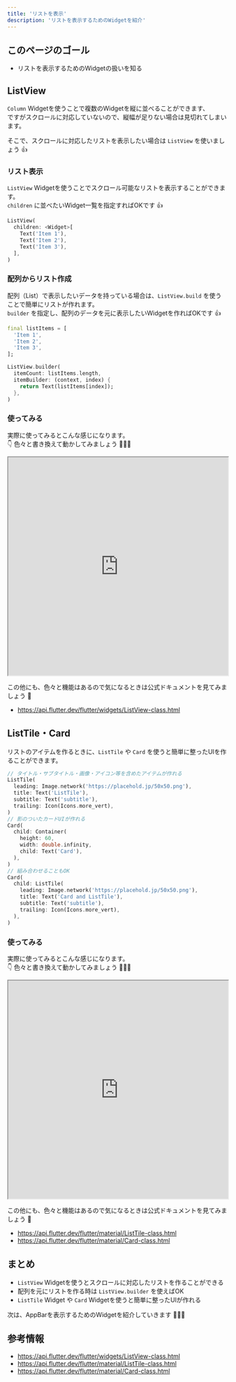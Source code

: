 ```yaml
---
title: 'リストを表示'
description: 'リストを表示するためのWidgetを紹介'
---
```


## このページのゴール

- リストを表示するためのWidgetの扱いを知る


## ListView

`Column` Widgetを使うことで複数のWidgetを縦に並べることができます、  
ですがスクロールに対応していないので、縦幅が足りない場合は見切れてしまいます。

そこで、スクロールに対応したリストを表示したい場合は `ListView` を使いましょう 👍

### リスト表示

`ListView` Widgetを使うことでスクロール可能なリストを表示することができます。  
`children` に並べたいWidget一覧を指定すればOKです 👍

```dart
ListView(
  children: <Widget>[
    Text('Item 1'),
    Text('Item 2'),
    Text('Item 3'),
  ],
)
```

### 配列からリスト作成

配列（List）で表示したいデータを持っている場合は、`ListView.build` を使うことで簡単にリストが作れます。  
`builder` を指定し、配列のデータを元に表示したいWidgetを作ればOKです 👍

```dart
final listItems = [
  'Item 1',
  'Item 2',
  'Item 3',
];

ListView.builder(
  itemCount: listItems.length,
  itemBuilder: (context, index) {
    return Text(listItems[index]);
  },
)
```

### 使ってみる

実際に使ってみるとこんな感じになります。  
👇 色々と書き換えて動かしてみましょう 💪💪💪

<iframe
    width="100%"
    height="500px"
    src="https://dartpad.dev/embed-flutter.html?split=60&theme=dark&run=true&id=635de826cbc8ddfcc92692ac1aa0791a">
</iframe>

この他にも、色々と機能はあるので気になるときは公式ドキュメントを見てみましょう 👀

- https://api.flutter.dev/flutter/widgets/ListView-class.html


## ListTile・Card

リストのアイテムを作るときに、`ListTile` や `Card` を使うと簡単に整ったUIを作ることができます。

```dart
// タイトル・サブタイトル・画像・アイコン等を含めたアイテムが作れる
ListTile(
  leading: Image.network('https://placehold.jp/50x50.png'),
  title: Text('ListTile'),
  subtitle: Text('subtitle'),
  trailing: Icon(Icons.more_vert),
)
// 影のついたカードUIが作れる
Card(
  child: Container(
    height: 60,
    width: double.infinity,
    child: Text('Card'),
  ),
)
// 組み合わせることもOK
Card(
  child: ListTile(
    leading: Image.network('https://placehold.jp/50x50.png'),
    title: Text('Card and ListTile'),
    subtitle: Text('subtitle'),
    trailing: Icon(Icons.more_vert),
  ),
)
```
### 使ってみる

実際に使ってみるとこんな感じになります。  
👇 色々と書き換えて動かしてみましょう 💪💪💪

<iframe
    width="100%"
    height="500px"
    src="https://dartpad.dev/embed-flutter.html?split=60&theme=dark&run=true&id=4871a3feb05b6103b31ef407243a1e95">
</iframe>

この他にも、色々と機能はあるので気になるときは公式ドキュメントを見てみましょう 👀

- https://api.flutter.dev/flutter/material/ListTile-class.html
- https://api.flutter.dev/flutter/material/Card-class.html


## まとめ

- `ListView` Widgetを使うとスクロールに対応したリストを作ることができる
- 配列を元にリストを作る時は `ListView.builder` を使えばOK
- `ListTile` Widget や `Card` Widgetを使うと簡単に整ったUIが作れる

次は、AppBarを表示するためのWidgetを紹介していきます 💪💪💪


## 参考情報

- https://api.flutter.dev/flutter/widgets/ListView-class.html
- https://api.flutter.dev/flutter/material/ListTile-class.html
- https://api.flutter.dev/flutter/material/Card-class.html

